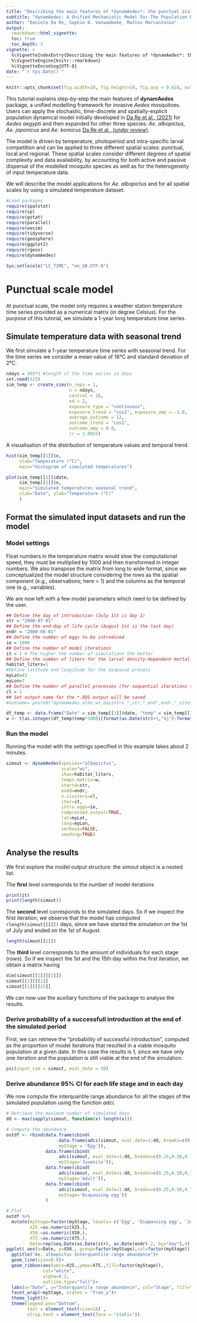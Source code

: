 ```yaml
---
title: "Describing the main features of *dynamAedes*: the punctual scale model."
subtitle: "dynamAedes: A Unified Mechanistic Model For The Population Dynamics Of Invasive *Aedes* Mosquitoes."
author: "Daniele Da Re, Sophie 0. Vanwambeke, Matteo Marcantonio"
output: 
  rmarkdown::html_vignette:
  toc: true
  toc_depth: 3
vignette: >
  %\VignetteIndexEntry{Describing the main features of *dynamAedes*: the punctual scale model.}
  %\VignetteEngine{knitr::rmarkdown}
  %\VignetteEncoding{UTF-8}
date: "`r Sys.Date()`"
---
```


```r
knitr::opts_chunk$set(fig.width=10, fig.height=10, fig.asp = 0.618, out.width = "95%", fig.align = "center", fig.dpi = 150, collapse = FALSE, comment = "#") 
```

This tutorial explains step-by-step the main features of **dynamAedes** package, a unified modelling framework for invasive *Aedes* mosquitoes. Users can apply the stochastic, time-discrete and spatially-explicit population dynamical model initially developed in [Da Re et al., (2021)](https://doi.org/10.1016/j.ecoinf.2020.101180) for *Aedes aegypti* and then expanded for other three species: *Ae. albopictus*, *Ae. japonicus* and *Ae. koreicus* [Da Re et al., (*under review*)](http://dx.doi.org/10.1101/2021.12.21.473628).

The model is driven by temperature, photoperiod and intra-specific larval competition and can be applied to three different spatial scales: punctual, local and regional. These spatial scales consider different degrees of spatial complexity and data availability, by accounting for both active and passive dispersal of the modelled mosquito species as well as for the heterogeneity of input temperature data.

We will describe the model applications for *Ae. albopictus* and for all spatial scales by using a simulated temperature dataset.

```r
#Load packages
require(spatstat)
require(sp)
require(gstat)
require(parallel)
require(eesim)
require(tidyverse)
require(geosphere)
require(ggplot2)
require(rgeos)
require(dynamAedes)

Sys.setlocale("LC_TIME", "en_GB.UTF-8")  
```

# Punctual scale model
At punctual scale, the model only requires a weather station temperature time series provided as a numerical matrix (in degree Celsius). For the purpose of this tutorial, we simulate a 1-year long temperature time series.

## Simulate temperature data with seasonal trend
We first simulate a 1-year temperature time series with seasonal trend. For the time series we consider a mean value of 16°C and standard deviation of 2°C.

```r
ndays = 365*1 #length of the time series in days
set.seed(123)
sim_temp <- create_sims(n_reps = 1, 
                        n = ndays, 
                        central = 16, 
                        sd = 2, 
                        exposure_type = "continuous", 
                        exposure_trend = "cos1", exposure_amp = -1.0, 
                        average_outcome = 12,
                        outcome_trend = "cos1",
                        outcome_amp = 0.8, 
                        rr = 1.0055)
```

A visualisation of the distribution of temperature values and temporal trend.
```r
hist(sim_temp[[1]]$x, 
     xlab="Temperature (°C)", 
     main="Histogram of simulated temperatures")

plot(sim_temp[[1]]$date,
     sim_temp[[1]]$x,
     main="Simulated temperatures seasonal trend", 
     xlab="Date", ylab="Temperature (°C)"
     )
```

## Format the simulated input datasets and run the model
### Model settings
Float numbers in the temperature matrix would slow the computational speed, they must be multiplied by 1000 and then transformed in integer numbers. We also transpose the matrix from long to wide format, since we conceptualized the model structure considering the rows as the spatial component (e.g., observations; here = 1) and the columns as the temporal one (e.g., variables).

We are now left with a few model parameters which need to be defined by the user.
```r
## Define the day of introduction (July 1st is day 1)
str = "2000-07-01"
## Define the end-day of life cycle (August 1st is the last day)
endr = "2000-08-01"
## Define the number of eggs to be introduced
ie = 1000
## Define the number of model iterations
it = 1 # The higher the number of simulations the better
## Define the number of liters for the larval density-dependent mortality
habitat_liters=1
#Define latitude and longitude for the diapause process
myLat=42
myLon=7
## Define the number of parallel processes (for sequential itarations set nc=1)
cl = 1
## Set output name for the *.RDS output will be saved
#outname= paste0("dynamAedes_albo_ws_dayintro_",str,"_end",endr,"_niters",it,"_neggs",ie)
```

```r
df_temp <- data.frame("Date" = sim_temp[[1]]$date, "temp" = sim_temp[[1]]$x)
w <- t(as.integer(df_temp$temp*1000)[format(as.Date(str)+1,"%j"):format(as.Date(endr)+1,"%j")])
```

### Run the model
Running the model with the settings specified in this example takes about 2 minutes.
```r
simout <- dynamAedes(species="albopictus", 
                     scale="ws",  
                     ihwv=habitat_liters,  
                     temps.matrix=w,  
                     startd=str, 
                     endd=endr,  
                     n.clusters=cl, 
                     iter=it,  
                     intro.eggs=ie,  
                     compressed.output=TRUE, 
                     lat=myLat, 
                     long=myLon,
                     verbose=FALSE,
                     seeding=TRUE)
```

## Analyse the results
We first explore the model output structure: the *simout* object is a nested list.

The **first** level corresponds to the number of model iterations
```r
print(it)
print(length(simout))
```
The **second** level corresponds to the simulated days.
So if we inspect the first iteration, we observe that the model has computed `rlength(simout[[1]])` days, since we have started the simulation on the 1st of July and ended on the 1st of August.

```r
length(simout[[1]])
```

The **third** level corresponds to the amount of individuals for each stage (rows).
So if we inspect the 1st and the 15th day within the first iteration, we obtain a matrix having
```r
dim(simout[[1]][[1]])
simout[[1]][[1]]
simout[[1]][[15]]
```
We can now use the auxiliary functions of the package to analyse the results. 

### Derive probability of a successfull introduction at the end of the simulated period
First, we can retrieve the "probability of successful introduction", computed as the proportion of model
iterations that resulted in a viable mosquito population at a given date. In this case the results is 1, since we have only one iteration and the population is still viable at the end of the simulation.

```r
psi(input_sim = simout, eval_date = 30)
```

### Derive abundance 95% CI for each life stage and in each day
We now compute the interquantile range abundance for all the stages of the simulated population using the function *adci*.
```r
# Retrieve the maximum number of simulated days
dd <- max(sapply(simout, function(x) length(x)))

# Compute the abundance
outdf <- rbind(data.frame(cbind(
                    data.frame(adci(simout, eval_date=1:dd, breaks=c(0.25,0.50,0.75), st=1)), 
                    myStage = 'Egg')),
               data.frame(cbind(
                    adci(simout, eval_date=1:dd, breaks=c(0.25,0.50,0.75), st=2), 
                    myStage='Juvenile')),
               data.frame(cbind(
                    adci(simout, eval_date=1:dd, breaks=c(0.25,0.50,0.75), st=3), 
                    myStage='Adult')),
               data.frame(cbind(
                    adci(simout, eval_date=1:dd, breaks=c(0.25,0.50,0.75), st=4), 
                    myStage='Diapausing egg'))
               )

# Plot
outdf %>% 
  mutate(myStage=factor(myStage, levels= c('Egg', 'Diapausing egg', 'Juvenile', 'Adult')), 
         X25.=as.numeric(X25.), 
         X50.=as.numeric(X50.),
         X75.=as.numeric(X75.), 
         Date=rep(seq.Date(as.Date(str), as.Date(endr)-2, by="day"),4)) %>% 
ggplot( aes(x=Date, y=X50., group=factor(myStage),col=factor(myStage))) +
  ggtitle("Ae. albopictus Interquantile range abundance")+
  geom_line(size=0.8)+
  geom_ribbon(aes(ymin=X25.,ymax=X75.,fill=factor(myStage)),
              col="white",
              alpha=0.2,
              outline.type="full")+
  labs(x="Date", y="Interquantile range abundance", col="Stage", fill="Stage")+
  facet_wrap(~myStage, scales = "free_y")+
  theme_light()+
  theme(legend.pos="bottom",  
        text = element_text(size=16) , 
        strip.text = element_text(face = "italic"))
```
